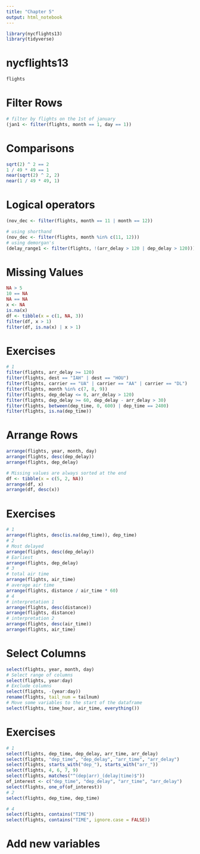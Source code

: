 ```yaml
---
title: "Chapter 5"
output: html_notebook
---
```



```r
library(nycflights13)
library(tidyverse)
```

# nycflights13
```r
flights
```

# Filter Rows
```r
# filter by flights on the 1st of january
(jan1 <- filter(flights, month == 1, day == 1))
```

# Comparisons
```r
sqrt(2) ^ 2 == 2
1 / 49 * 49 == 1
near(sqrt(2) ^ 2, 2)
near(1 / 49 * 49, 1)

```

# Logical operators
```r
(nov_dec <- filter(flights, month == 11 | month == 12))

# using shorthand
(nov_dec <- filter(flights, month %in% c(11, 12)))
# using demorgan's
(delay_range1 <- filter(flights, !(arr_delay > 120 | dep_delay > 120)))
```

# Missing Values
```r
NA > 5
10 == NA
NA == NA
x <- NA
is.na(x)
df <- tibble(x = c(1, NA, 3))
filter(df, x > 1)
filter(df, is.na(x) | x > 1)
```

# Exercises
```r
# 1
filter(flights, arr_delay >= 120)
filter(flights, dest == "IAH" | dest == "HOU")
filter(flights, carrier == "UA" | carrier == "AA" | carrier == "DL")
filter(flights, month %in% c(7, 8, 9))
filter(flights, dep_delay <= 0, arr_delay > 120)
filter(flights, dep_delay >= 60, dep_delay - arr_delay > 30)
filter(flights, between(dep_time, 0, 600) | dep_time == 2400)
filter(flights, is.na(dep_time))
```

# Arrange Rows
```r
arrange(flights, year, month, day)
arrange(flights, desc(dep_delay))
arrange(flights, dep_delay)

# Missing values are always sorted at the end
df <- tibble(x = c(5, 2, NA))
arrange(df, x)
arrange(df, desc(x))
```

# Exercises
```r
# 1
arrange(flights, desc(is.na(dep_time)), dep_time)
# 2
# Most delayed
arrange(flights, desc(dep_delay))
# Earliest
arrange(flights, dep_delay)
# 3
# total air time
arrange(flights, air_time)
# average air time
arrange(flights, distance / air_time * 60)
# 4
# interpretation 1
arrange(flights, desc(distance))
arrange(flights, distance)
# interpretation 2
arrange(flights, desc(air_time))
arrange(flights, air_time)
```

# Select Columns
```r
select(flights, year, month, day)
# Select range of columns
select(flights, year:day)
# Exclude columns
select(flights, -(year:day))
rename(flights, tail_num = tailnum)
# Move some variables to the start of the dataframe
select(flights, time_hour, air_time, everything())
```

# Exercises
```r
# 1
select(flights, dep_time, dep_delay, arr_time, arr_delay)
select(flights, "dep_time", "dep_delay", "arr_time", "arr_delay")
select(flights, starts_with("dep_"), starts_with("arr_"))
select(flights, 4, 6, 7, 9)
select(flights, matches("^(dep|arr)_(delay|time)$"))
of_interest <- c("dep_time", "dep_delay", "arr_time", "arr_delay")
select(flights, one_of(of_interest))
# 2
select(flights, dep_time, dep_time)

# 4
select(flights, contains("TIME"))
select(flights, contains("TIME", ignore.case = FALSE))
```

# Add new variables
```r

```

